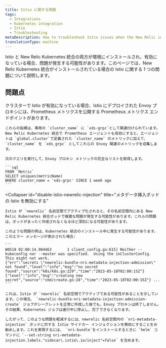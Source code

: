 ```yaml
---
title: Istio に関する問題
tags:
  - Integrations
  - Kubernetes integration
  - Istio
  - Troubleshooting
metaDescription: How to troubleshoot Istio issues when the New Relic integration is also installed.
translationType: machine
---
```


Istio と New Relic Kubernetes 統合の両方が環境にインストールされ、有効になっている場合、問題が発生する可能性があります。このページでは、New Relic Kubernetes 統合がインストールされている場合の Istio に関する 1 つの問題について説明します。

## 問題点

<CollapserGroup>
  <Collapser
    id="istio-cluster-metrics"
    title="Istio クラスターの xds_grpc メトリック"
  >
    クラスターで Istio が有効になっている場合、Istio にデプロイされた Envoy プロキシには、Prometheus メトリクスを公開する Prometheus メトリクス エンドポイントがあります。

    これらの指標は、専用の `cluster_name` に `xds-grpc`として関連付けられています。New Relic Kubernetes 統合で Prometheus エージェントも有効にすると、エージェントは `global.cluster`で定義された `cluster_name` のメトリックに加えて、 `cluster_name` を `xds_grpc` としてこれらの Envoy 関連のメトリックを収集します。

    次のクエリを実行して、Envoy プロキシ メトリックの完全なリストを取得します。

    ```sql
    FROM `Metric`
    SELECT uniques(metricName)
    WHERE cluster_name = 'xds-grpc' SINCE 1 week ago
    ```
  </Collapser>

  <Collapser
    id="disable-istio-newrelic-injection"
    title="メタデータ挿入ポッドの Istio を無効にする"
  >
    Istio が `newrelic` 名前空間でアクティブ化されると、その名前空間内にある New Relic Kubernetes 統合ポッドで複雑な問題が発生する可能性があります。これらの問題は、ポッドがまったく作成されなくなるほど深刻になる可能性があります。

    このような問題の例は、Kubernetes 統合のインストール中に発生する可能性があります。このエラー メッセージが表示された場合:

    ```
    W0518 02:00:14.984463       1 client_config.go:615] Neither --kubeconfig nor --master was specified.  Using the inClusterConfig.  This might not work.
    {"err":"secrets \"newrelic-bundle-nri-metadata-injection-admission\" not found","level":"info","msg":"no secret found","source":"k8s/k8s.go:229","time":"2023-05-18T02:00:15Z"} {"level":"info","msg":"creating new secret","source":"cmd/create.go:28","time":"2023-05-18T02:00:15Z"} ...
    ```

    これは、Istio が `newrelic` 名前空間でアクティブである可能性があることを示しています。この場合、 `newrelic-bundle-nri-metadata-injection-admission-create` ジョブがシークレットを正常に作成した後でも、Envoy プロキシは終了しません。その結果、Kubernetes ジョブは進行中に停止し、完了できなくなります。

    したがって、このような問題を軽減するには、newrelic 名前空間内の `nri-metadata-injection` ポッドに対する Istio サイドカー インジェクションを無効にすることをお勧めします。これを実現するには、 `nri-bundle`をインストールするときに `helm` コマンドに `--set-string nri-metadata-injection.labels."sidecar\.istio\.io/inject"=false` を含めます。
  </Collapser>
</CollapserGroup>